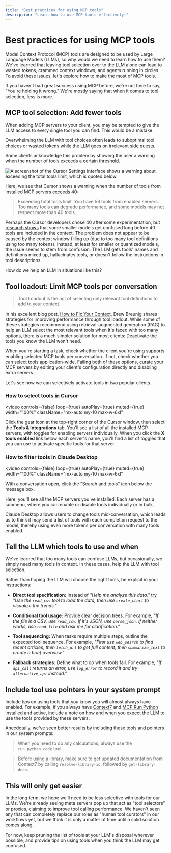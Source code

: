 ```yaml
---
title: "Best practices for using MCP tools"
description: "Learn how to use MCP tools effectively."
---
```



<GramCallout />

# Best practices for using MCP tools

Model Context Protocol (MCP) tools are designed to be used by Large Language Models (LLMs), so why would we need to learn how to use them? We've learned that leaving tool selection over to the LLM alone can lead to wasted tokens, crammed context windows, and agents running in circles. To avoid these issues, let's explore how to make the most of MCP tools.

If you haven't had great success using MCP before, we're not here to say, "You're holding it wrong." We're mostly saying that when it comes to tool selection, less is more.

## MCP tool selection: Add fewer tools

When adding MCP servers to your client, you may be tempted to give the LLM access to every single tool you can find. This would be a mistake.

Overwhelming the LLM with tool choices often leads to suboptimal tool choices or wasted tokens while the LLM goes on irrelevant side quests.

Some clients acknowledge this problem by showing the user a warning when the number of tools exceeds a certain threshold.

![A screenshot of the Cursor Settings interface shows a warning about exceeding the total tools limit, which is quoted below.](/mcp/assets/using-tools/cursor-limit.png)

Here, we see that Cursor shows a warning when the number of tools from installed MCP servers exceeds 40:

> Exceeding total tools limit. You have 56 tools from enabled servers. Too many tools can degrade performance, and some models may not respect more than 40 tools.

Perhaps the Cursor developers chose 40 after some experimentation, but [research shows](https://arxiv.org/abs/2411.15399) that some smaller models get confused long before 40 tools are included in the context. The problem does not appear to be caused by the context window filling up (due to too many tool definitions using too many tokens). Instead, at least for smaller or quantized models, the issue seems to stem from confusion. The LLM gets tools' names and definitions mixed up, hallucinates tools, or doesn't follow the instructions in tool descriptions.

How do we help an LLM in situations like this?

## Tool loadout: Limit MCP tools per conversation

> Tool Loadout is the act of selecting only relevant tool definitions to add to your context.

In his excellent blog post, [How to Fix Your Context](https://www.dbreunig.com/2025/06/26/how-to-fix-your-context.html#tool-loadout), Drew Breunig shares strategies for improving performance through tool loadout. While some of these strategies recommend using retrieval-augmented generation (RAG) to help an LLM select the most relevant tools when it's faced with too many options, there is a much simpler solution for most clients: Deactivate the tools you know the LLM won't need.

When you're starting a task, check whether the client you're using supports enabling selected MCP tools per conversation. If not, check whether you can select tools application-wide. Failing both of these options, curate your MCP servers by editing your client's configuration directly and disabling extra servers.

Let's see how we can selectively activate tools in two popular clients.

### How to select tools in Cursor

<video
  controls={false}
  loop={true}
  autoPlay={true}
  muted={true}
  width="100%"
  className="mx-auto my-10 max-w-6xl"
>
  <source src={CursorTools} type="video/webm" />
</video>

Click the gear icon at the top-right corner of the Cursor window, then select the **Tools & Integrations** tab. You'll see a list of all the installed MCP servers, with toggles for enabling servers individually. When you click the **X tools enabled** link below each server's name, you'll find a list of toggles that you can use to activate specific tools for that server.

### How to filter tools in Claude Desktop

<video
  controls={false}
  loop={true}
  autoPlay={true}
  muted={true}
  width="100%"
  className="mx-auto my-10 max-w-6xl"
>
  <source src={ClaudeTools} type="video/webm" />
</video>

With a conversation open, click the "Search and tools" icon below the message box.

Here, you'll see all the MCP servers you've installed. Each server has a submenu, where you can enable or disable tools individually or in bulk.

Claude Desktop allows users to change tools mid-conversation, which leads us to think it may send a list of tools with each completion request to the model, thereby using even more tokens per conversation with many tools enabled.

## Tell the LLM which tools to use and when

We've learned that too many tools can confuse LLMs, but occasionally, we simply need many tools in context. In these cases, help the LLM with tool selection.

Rather than hoping the LLM will choose the right tools, be explicit in your instructions:

* **Direct tool specification:** Instead of *"Help me analyze this data,"* try *"Use the `read_csv` tool to load the data, then use `create_chart` to visualize the trends."*

* **Conditional tool usage:** Provide clear decision trees. For example, *"If the file is a CSV, use `read_csv`. If it's JSON, use `parse_json`. If neither works, use `read_file` and ask me for clarification."*

* **Tool sequencing:** When tasks require multiple steps, outline the expected tool sequence. For example, *"First use `web_search` to find recent articles, then `fetch_url` to get full content, then `summarize_text` to create a brief overview."*

* **Fallback strategies:** Define what to do when tools fail. For example, *"If `api_call` returns an error, use `log_error` to record it and try `alternative_api` instead."*

## Include tool use pointers in your system prompt

Include tips on using tools that you know you will almost always have enabled. For example, if you always have [Context7](https://context7.com/) and [MCP Run Python](https://ai.pydantic.dev/mcp/run-python/) installed and active, include a note on how and when you expect the LLM to use the tools provided by these servers.

Anecdotally, we've seen better results by including these tools and pointers in our system prompts:

> When you need to do any calculations, always use the `run_python_code` tool.

> Before using a library, make sure to get updated documentation from Context7 by calling `resolve-library-id`, followed by `get-library-docs`.

## This will only get easier

In the long term, we hope we'll need to be less selective with tools for our LLMs. We're already seeing meta servers pop up that act as "tool selectors" or proxies, claiming to improve tool calling performance. We haven't seen any that can completely replace our roles as "human tool curators" in our workflows yet, but we think it is only a matter of time until a solid solution comes along.

For now, keep pruning the list of tools at your LLM's disposal wherever possible, and provide tips on using tools when you think the LLM may get confused.